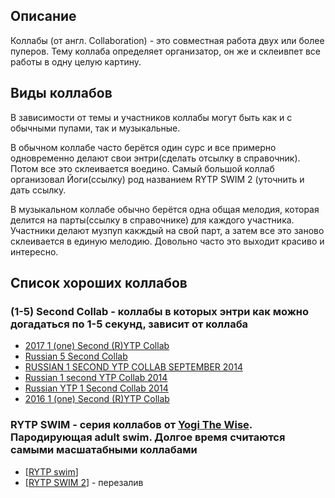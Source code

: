 ==Описание==
Коллабы (от англ. Collaboration) - это совместная работа двух или более пуперов. Тему коллаба определяет организатор, он же и склеивпет все работы в одну целую картину.
==Виды коллабов==
В зависимости от темы и участников коллабы могут быть как и с обычными пупами, так и музыкальные. 

В обычном коллабе часто берётся один сурс и все примерно одновременно делают свои энтри(сделать отсылку в справочник). Потом все это склеивается воедино. Самый большой коллаб организовал Йоги(ссылку) род названием RYTP SWIM 2 (уточнить и дать ссылку. 

В музыкальном коллабе обычно берётся одна общая мелодия, которая делится на парты(ссылку в справочнике) для каждого участника. Участники делают музпуп какждый на свой парт, а затем все это заново склеивается в единую мелодию. Довольно часто это выходит красиво и интересно.
==Список хороших коллабов==
===(1-5) Second Collab - коллабы в которых энтри как можно догадаться по 1-5 секунд, зависит от коллаба===
*[https://www.youtube.com/watch?v=7I9Fx_eOUQA 2017 1 (one) Second (R)YTP Collab]
*[https://www.youtube.com/watch?v=bKEdWX2sMq0 Russian 5 Second Collab]
*[https://www.youtube.com/watch?v=knIsBcE_Tdo RUSSIAN 1 SECOND YTP COLLAB SEPTEMBER 2014]
*[https://www.youtube.com/watch?v=ihaSkGOcsXQ Russian 1 second YTP Collab 2014]
*[https://www.youtube.com/watch?v=5xTuQHvIRtc Russian YTP 1 Second Collab 2014]
*[https://www.youtube.com/watch?v=ddYoWcuMfEo 2016 1 (one) Second (R)YTP Collab]
===RYTP SWIM - серия коллабов от [[Yogi The Wise]]. Пародирующая adult swim. Долгое время считаются самыми масшатабными коллабами===
*[https://www.youtube.com/watch?v=Mrm8ShN--Z4 [RYTP swim]]
*[https://www.youtube.com/watch?v=BsuTEVw4BZ4 [RYTP SWIM 2]] - перезалив
